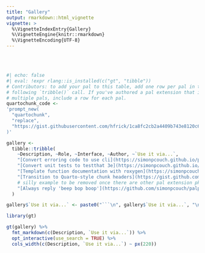 ```yaml
---
title: "Gallery"
output: rmarkdown::html_vignette
vignette: >
  %\VignetteIndexEntry{Gallery}
  %\VignetteEngine{knitr::rmarkdown}
  %\VignetteEncoding{UTF-8}
---
```


<br><br>

```r
#| echo: false
#| eval: !expr rlang::is_installed(c("gt", "tibble"))
# Contributors: to add your pal to this table, add one row per pal in the
# following `tribble()` call. If you've authored a pal extension that includes
# multiple pals, include a row for each pal.
quartochunk_code <-
'prompt_new(
  "quartochunk",
  "replace",
  "https://gist.githubusercontent.com/hfrick/1ca8fc2cb2a4409b743e8120c6cc2223/raw/a9703edfbd4e83839af0278c33add1b33e243d02/quartochunk-replace.md"
)'

gallery <- 
  tibble::tribble(
    ~Description, ~Role, ~Interface, ~Author, ~`Use it via...`,
    "[Convert erroring code to use cli](https://simonpcouch.github.io/pal/reference/pal_cli.html)", "cli", "replace", "Simon Couch", "library(pal)",
    "[Convert unit tests to testthat 3e](https://simonpcouch.github.io/pal/reference/pal_testthat.html)", "testthat", "replace", "Simon Couch", "library(pal)",
    "[Template function documentation with roxygen](https://simonpcouch.github.io/pal/reference/pal_roxygen.html)", "roxygen", "prefix", "Simon Couch", "library(pal)",
    "[Transition to Quarto-style chunk headers](https://gist.github.com/hfrick/1ca8fc2cb2a4409b743e8120c6cc2223)", "quartochunk", "replace", "Hannah Frick", quartochunk_code,
    # silly example to be removed once there are other pal extension pkgs
    "[Always reply 'beep bop boop'](https://github.com/simonpcouch/palpable)", "boop", "replace", "Simon Couch", "pak::pak(\"simonpcouch/palpable\")\nlibrary(palpable)"
  ) 

gallery$`Use it via...` <- paste0("```\n", gallery$`Use it via...`, "\n```")

library(gt)

gt(gallery) %>%
  fmt_markdown(c(Description, `Use it via...`)) %>%
  opt_interactive(use_search = TRUE) %>%
  cols_width(c(Description, `Use it via...`) ~ px(220))
```

